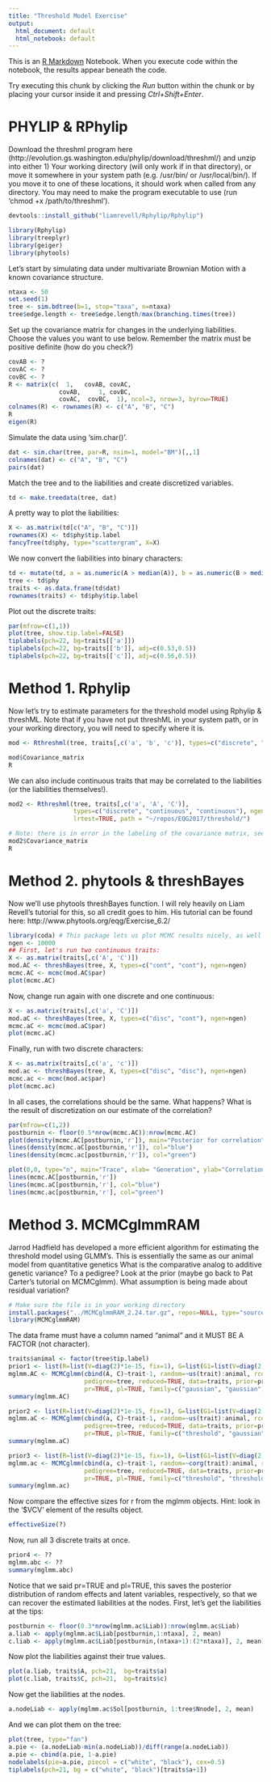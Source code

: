 ```yaml
---
title: "Threshold Model Exercise"
output:
  html_document: default
  html_notebook: default
---
```


This is an [R Markdown](http://rmarkdown.rstudio.com) Notebook. When you execute code within the notebook, the results appear beneath the code. 

Try executing this chunk by clicking the *Run* button within the chunk or by placing your cursor inside it and pressing *Ctrl+Shift+Enter*. 

# PHYLIP & RPhylip
Download the threshml program here (http://evolution.gs.washington.edu/phylip/download/threshml/) and unzip into either 
1) Your working directory (will only work if in that directory), or move it somewhere in your system path (e.g. /usr/bin/ or /usr/local/bin/). If you move it to one of these locations, it should work when called from any directory. You may need to make the program executable to use (run 'chmod +x /path/to/threshml').

```r

devtools::install_github("liamrevell/Rphylip/Rphylip")

library(Rphylip)
library(treeplyr)
library(geiger)
library(phytools)

```

Let's start by simulating data under multivariate Brownian Motion with a known covariance structure.
```r

ntaxa <- 50
set.seed(1)
tree <- sim.bdtree(b=1, stop="taxa", n=ntaxa)
tree$edge.length <- tree$edge.length/max(branching.times(tree))

```

Set up the covariance matrix for changes in the underlying liabilities. Choose the values you want to use below. Remember the matrix must be positive definite (how do you check?) 

```r

covAB <- ?
covAC <- ?
covBC <- ?
R <- matrix(c(  1,   covAB, covAC,
              covAB,     1, covBC,
              covAC,  covBC,  1), ncol=3, nrow=3, byrow=TRUE)
colnames(R) <- rownames(R) <- c("A", "B", "C")
R 
eigen(R)

```

Simulate the data using 'sim.char()'. 

```r

dat <- sim.char(tree, par=R, nsim=1, model="BM")[,,1]
colnames(dat) <- c("A", "B", "C")
pairs(dat)

```

Match the tree and to the liabilities and create discretized variables. 

```r

td <- make.treedata(tree, dat)

```

A pretty way to plot the liabilities:

```r

X <- as.matrix(td[c("A", "B", "C")])
rownames(X) <- td$phy$tip.label
fancyTree(td$phy, type="scattergram", X=X)

```

We now convert the liabilities into binary characters:

```r

td <- mutate(td, a = as.numeric(A > median(A)), b = as.numeric(B > median(B)), c = as.numeric(C > median(C)))
tree <- td$phy
traits <- as.data.frame(td$dat)
rownames(traits) <- td$phy$tip.label


```

Plot out the discrete traits:
```r

par(mfrow=c(1,1))
plot(tree, show.tip.label=FALSE)
tiplabels(pch=22, bg=traits[['a']])
tiplabels(pch=22, bg=traits[['b']], adj=c(0.53,0.5))
tiplabels(pch=22, bg=traits[['c']], adj=c(0.56,0.5))

```

# Method 1. Rphylip

Now let's try to estimate parameters for the threshold model using Rphylip & threshML. Note that if you have
not put threshML in your system path, or in your working directory, you will need to specify where it is.

```r

mod <- Rthreshml(tree, traits[,c('a', 'b', 'c')], types=c("discrete", "discrete", "discrete"), ngen=1000, lrtest=TRUE, path = "~/repos/EQG2017/threshold/")

mod$Covariance_matrix
R

```

We can also include continuous traits that may be correlated to the liabilities (or the liabilities themselves!).

```r

mod2 <- Rthreshml(tree, traits[,c('a', 'A', 'C')], 
                  types=c("discrete", "continuous", "continuous"), ngen=1000, 
                  lrtest=TRUE, path = "~/repos/EQG2017/threshold/")
```


```r
# Note: there is in error in the labeling of the covariance matrix, see if you can't figure out what it should be.
mod2$Covariance_matrix
R

```

# Method 2. phytools & threshBayes
Now we'll use phytools threshBayes function. I will rely heavily on Liam Revell's tutorial for this, so 
all credit goes to him. His tutorial can be found here: http://www.phytools.org/eqg/Exercise_6.2/

```r

library(coda) # This package lets us plot MCMC results nicely, as well as lots of diagnostic features
ngen <- 10000
## First, let's run two continuous traits:
X <- as.matrix(traits[,c('A', 'C')])
mod.AC <- threshBayes(tree, X, types=c("cont", "cont"), ngen=ngen)
mcmc.AC <- mcmc(mod.AC$par)
plot(mcmc.AC)

```

Now, change run again with one discrete and one continuous:

```r

X <- as.matrix(traits[,c('a', 'C')])
mod.aC <- threshBayes(tree, X, types=c("disc", "cont"), ngen=ngen)
mcmc.aC <- mcmc(mod.aC$par)
plot(mcmc.aC)

```

Finally, run with two discrete characters:

```r

X <- as.matrix(traits[,c('a', 'c')])
mod.ac <- threshBayes(tree, X, types=c("disc", "disc"), ngen=ngen)
mcmc.ac <- mcmc(mod.ac$par)
plot(mcmc.ac)

```

In all cases, the correlations should be the same. What happens? What is the result of 
discretization on our estimate of the correlation?

```r

par(mfrow=c(1,2))
postburnin <- floor(0.5*nrow(mcmc.AC)):nrow(mcmc.AC)
plot(density(mcmc.AC[postburnin,'r']), main="Posterior for correlation", xlab= "Correlation", xlim=c(-1,1))
lines(density(mcmc.aC[postburnin,'r']), col="blue")
lines(density(mcmc.ac[postburnin,'r']), col="green")

plot(0,0, type="n", main="Trace", xlab= "Generation", ylab="Correlation", ylim=c(-1,1), xlim=c(0, length(postburnin)))
lines(mcmc.AC[postburnin,'r'])
lines(mcmc.aC[postburnin,'r'], col="blue")
lines(mcmc.ac[postburnin,'r'], col="green")

```


# Method 3. MCMCglmmRAM

Jarrod Hadfield has developed a more efficient algorithm for estimating the threshold model using 
GLMM's. This is essentially the same as our animal model from quantitative genetics
What is the comparative analog to additive genetic variance? To a pedigree? 
Look at the prior (maybe go back to Pat Carter's tutorial on MCMCglmm). What assumption is being
made about residual variation? 

```r

# Make sure the file is in your working directory
install.packages("../MCMCglmmRAM_2.24.tar.gz", repos=NULL, type="source")
library(MCMCglmmRAM)

```

The data frame must have a column named "animal" and it MUST BE A FACTOR (not character).

```r

traits$animal <- factor(tree$tip.label)
prior1 <- list(R=list(V=diag(2)*1e-15, fix=1), G=list(G1=list(V=diag(2), nu=0.002)))
mglmm.AC <- MCMCglmm(cbind(A, C)~trait-1, random=~us(trait):animal, rcov=~us(trait):units,
                     pedigree=tree, reduced=TRUE, data=traits, prior=prior1, 
                     pr=TRUE, pl=TRUE, family=c("gaussian", "gaussian"), thin=1)
summary(mglmm.AC)

```


```r

prior2 <- list(R=list(V=diag(2)*1e-15, fix=1), G=list(G1=list(V=diag(2), nu=0.002, fix=2)))
mglmm.aC <- MCMCglmm(cbind(a, C)~trait-1, random=~us(trait):animal, rcov=~us(trait):units,
                     pedigree=tree, reduced=TRUE, data=traits, prior=prior2, 
                     pr=TRUE, pl=TRUE, family=c("threshold", "gaussian"), thin=1)
summary(mglmm.aC)

```


```r

prior3 <- list(R=list(V=diag(2)*1e-15, fix=1), G=list(G1=list(V=diag(2), nu=0.002)))
mglmm.ac <- MCMCglmm(cbind(a, c)~trait-1, random=~corg(trait):animal, rcov=~corg(trait):units,
                     pedigree=tree, reduced=TRUE, data=traits, prior=prior3, 
                     pr=TRUE, pl=TRUE, family=c("threshold", "threshold"), thin=1)
summary(mglmm.ac)

```

Now compare the effective sizes for r from the mglmm objects. Hint: look in the '$VCV' element of the results object.

```r

effectiveSize(?)

```

Now, run all 3 discrete traits at once. 

```r

prior4 <- ??
mglmm.abc <- ??
summary(mglmm.abc)

```

Notice that we said pr=TRUE and pl=TRUE, this saves the posterior distribution of random effects
and latent variables, respectively, so that we can recover the estimated liabilities at the nodes.
First, let's get the liabilities at the tips:

```r

postburnin <- floor(0.3*nrow(mglmm.ac$Liab)):nrow(mglmm.ac$Liab)
a.liab <- apply(mglmm.ac$Liab[postburnin,1:ntaxa], 2, mean)
c.liab <- apply(mglmm.ac$Liab[postburnin,(ntaxa+1):(2*ntaxa)], 2, mean)

```

Now plot the liabilities against their true values.

```r

plot(a.liab, traits$A, pch=21,  bg=traits$a)
plot(c.liab, traits$C, pch=21,  bg=traits$c)

```

Now get the liabilities at the nodes.

```r

a.nodeLiab <- apply(mglmm.ac$Sol[postburnin, 1:tree$Nnode], 2, mean)

```

And we can plot them on the tree:

```r

plot(tree, type="fan")
a.pie <- (a.nodeLiab-min(a.nodeLiab))/diff(range(a.nodeLiab))
a.pie <- cbind(a.pie, 1-a.pie)
nodelabels(pie=a.pie, piecol = c("white", "black"), cex=0.5)
tiplabels(pch=21, bg = c("white", "black")[traits$a+1])

```

